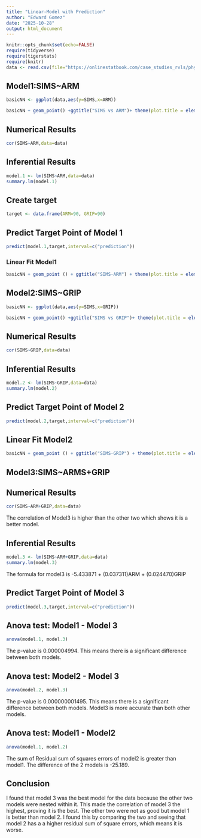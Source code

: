 ```yaml
---
title: "Linear-Model with Prediction"
author: "Edward Gomez"
date: "2025-10-28"
output: html_document
---
```


```r
knitr::opts_chunk$set(echo=FALSE)
require(tidyverse)
require(tigerstats)
require(knitr)
data <- read.csv(file="https://onlinestatbook.com/case_studies_rvls/physical_strength/data.txt",sep="",header=TRUE)  
```

## Model1:SIMS~ARM

```r
basicNN <- ggplot(data,aes(y=SIMS,x=ARM))
```

```r
basicNN + geom_point() +ggtitle("SIMS vs ARM")+ theme(plot.title = element_text(hjust=0.5,size=20))
```

## Numerical Results 

```r
cor(SIMS~ARM,data=data)
```

## Inferential Results

```r
model.1 <- lm(SIMS~ARM,data=data)
summary.lm(model.1)
```

## Create target
```r
target <- data.frame(ARM=90, GRIP=90)
```

## Predict Target Point of Model 1 
```r
predict(model.1,target,interval=c("prediction"))
```

### Linear Fit Model1

```r
basicNN + geom_point () + ggtitle("SIMS-ARM") + theme(plot.title = element_text(hjust = 0.5, size = 20)) + geom_smooth(method = lm)
```

## Model2:SIMS~GRIP

```r
basicNN <- ggplot(data,aes(y=SIMS,x=GRIP))
```

```r
basicNN + geom_point() +ggtitle("SIMS vs GRIP")+ theme(plot.title = element_text(hjust=0.5,size=20))
```

## Numerical Results

```r
cor(SIMS~GRIP,data=data)
```

## Inferential Results

```r
model.2 <- lm(SIMS~GRIP,data=data)
summary.lm(model.2)
```

## Predict Target Point of Model 2

```r
predict(model.2,target,interval=c("prediction"))
```

## Linear Fit Model2

```r
basicNN + geom_point () + ggtitle("SIMS-GRIP") + theme(plot.title = element_text(hjust = 0.5, size = 20)) + geom_smooth(method = lm)
```

## Model3:SIMS~ARMS+GRIP

## Numerical Results

```r
cor(SIMS~ARM+GRIP,data=data)
```

The correlation of Model3 is higher than the other two which shows it is a better model.

## Inferential Results

```r
model.3 <- lm(SIMS~ARM+GRIP,data=data)
summary.lm(model.3)
```

The formula for model3 is -5.433871 + (0.037311)ARM + (0.024470)GRIP

## Predict Target Point of Model 3

```r
predict(model.3,target,interval=c("prediction"))
```

## Anova test: Model1 - Model 3

```r
anova(model.1, model.3)
```

The p-value is 0.000004994. This means there is a significant difference between both models.

## Anova test: Model2 - Model 3

```r
anova(model.2, model.3)
```

The p-value is 0.000000001495. This means there is a significant difference between both models. Model3 is more accurate than both other models.

## Anova test: Model1 - Model2

```r
anova(model.1, model.2)
```

The sum of Residual sum of squares errors of model2 is greater than model1. The difference of the 2 models is -25.189.

## Conclusion 

I found that model 3 was the best model for the data because the other two models were nested within it. This made the correlation of model 3 the highest, proving it is the best. The other two were not as good but model 1 is better than model 2. I found this by comparing the two and seeing that model 2 has a a higher residual sum of square errors, which means it is worse.


